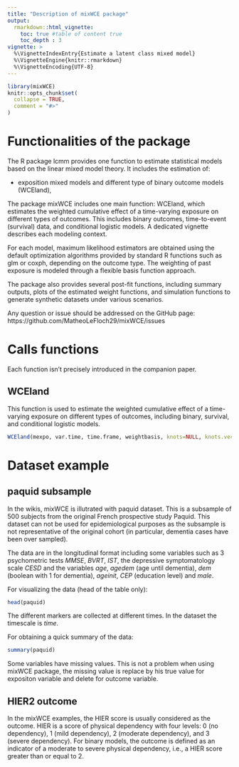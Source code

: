 ---
title: "Description of mixWCE package"
output: 
  rmarkdown::html_vignette:
    toc: true #table of content true
    toc_depth : 3
vignette: >
  %\VignetteIndexEntry{Estimate a latent class mixed model}
  %\VignetteEngine{knitr::rmarkdown}
  %\VignetteEncoding{UTF-8}
---

```{r setup, include = FALSE}
library(mixWCE)
knitr::opts_chunk$set(
  collapse = TRUE,
  comment = "#>"
)
```

# Functionalities of the package

The R package lcmm provides one function to estimate statistical models based on the linear mixed model theory. It includes the estimation of:


- exposition mixed models and different type of binary outcome models (WCEland),


The package mixWCE includes one main function: WCEland, which estimates the weighted cumulative effect of a time-varying exposure on different types of outcomes. This includes binary outcomes, time-to-event (survival) data, and conditional logistic models. A dedicated vignette describes each modeling context.

For each model, maximum likelihood estimators are obtained using the default optimization algorithms provided by standard R functions such as glm or coxph, depending on the outcome type. The weighting of past exposure is modeled through a flexible basis function approach.

The package also provides several post-fit functions, including summary outputs, plots of the estimated weight functions, and simulation functions to generate synthetic datasets under various scenarios.

Any question or issue should be addressed on the GitHub page: https://github.com/MatheoLeFloch29/mixWCE/issues

# Calls functions

Each function isn't precisely introduced in the companion paper.

## WCEland

This function is used to estimate the weighted cumulative effect of a time-varying exposure on different types of outcomes, including binary, survival, and conditional logistic models.

```{r, eval=FALSE}
WCEland(mexpo, var.time, time.frame, weightbasis, knots=NULL, knots.vector = NULL, data,reg.type, model, n_boot = 500)
```


# Dataset example

## paquid subsample

In the wikis, mixWCE is illutrated with paquid dataset. This is a subsample of 500 subjects from the original French prospective study Paquid. This dataset can not be used for epidemiological purposes as the subsample is not representative of the original cohort (in particular, dementia cases have been over sampled).  

The data are in the longitudinal format including some variables such as 3 psychometric tests $MMSE$, $BVRT$, $IST$, the depressive symptomatology scale $CESD$ and the variables $age$, $agedem$ (age until dementia), $dem$ (boolean with 1 for dementia), $ageinit$, $CEP$ (education level) and $male$.</p>


For visualizing the data (head of the table only):

```{r,comment=''}
head(paquid)
```

The different markers are collected at different times. In the dataset the timescale is $time$.

For obtaining a quick summary of the data:
```{r,comment=''}
summary(paquid)
```

Some variables have missing values. This is not a problem when using mixWCE package, the missing value is replace by his true value for expositon variable and delete for outcome variable.


## HIER2 outcome

In the mixWCE examples, the HIER score is usually considered as the outcome. HIER is a score of physical dependency with four levels: 0 (no dependency), 1 (mild dependency), 2 (moderate dependency), and 3 (severe dependency). For binary models, the outcome is defined as an indicator of a moderate to severe physical dependency, i.e., a HIER score greater than or equal to 2.

